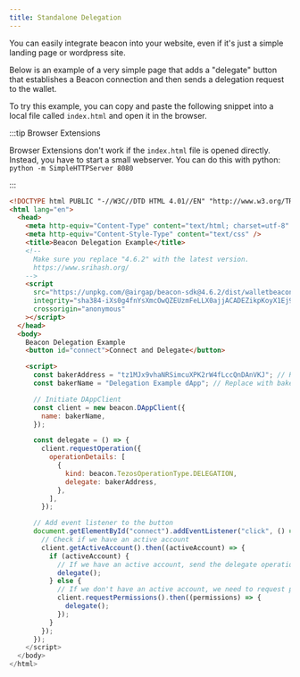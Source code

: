 ```yaml
---
title: Standalone Delegation
---
```


You can easily integrate beacon into your website, even if it's just a simple landing page or wordpress site.

Below is an example of a very simple page that adds a "delegate" button that establishes a Beacon connection and then sends a delegation request to the wallet.

To try this example, you can copy and paste the following snippet into a local file called `index.html` and open it in the browser.

:::tip Browser Extensions

Browser Extensions don't work if the `index.html` file is opened directly. Instead, you have to start a small webserver.
You can do this with python: `python -m SimpleHTTPServer 8080`

:::

```html
<!DOCTYPE html PUBLIC "-//W3C//DTD HTML 4.01//EN" "http://www.w3.org/TR/html4/strict.dtd">
<html lang="en">
  <head>
    <meta http-equiv="Content-Type" content="text/html; charset=utf-8" />
    <meta http-equiv="Content-Style-Type" content="text/css" />
    <title>Beacon Delegation Example</title>
    <!--
      Make sure you replace "4.6.2" with the latest version.
      https://www.srihash.org/
    -->
    <script
      src="https://unpkg.com/@airgap/beacon-sdk@4.6.2/dist/walletbeacon.min.js"
      integrity="sha384-iXs0g4fnYsXmcOwQZEUzmFeLLX0ajjACADEZikpKoyX1Ej9Pom3kFalQKjs3N09z"
      crossorigin="anonymous"
    ></script>
  </head>
  <body>
    Beacon Delegation Example
    <button id="connect">Connect and Delegate</button>

    <script>
      const bakerAddress = "tz1MJx9vhaNRSimcuXPK2rW4fLccQnDAnVKJ"; // Replace with baker address
      const bakerName = "Delegation Example dApp"; // Replace with baker name / website

      // Initiate DAppClient
      const client = new beacon.DAppClient({
        name: bakerName,
      });

      const delegate = () => {
        client.requestOperation({
          operationDetails: [
            {
              kind: beacon.TezosOperationType.DELEGATION,
              delegate: bakerAddress,
            },
          ],
        });

      // Add event listener to the button
      document.getElementById("connect").addEventListener("click", () => {
        // Check if we have an active account
        client.getActiveAccount().then((activeAccount) => {
          if (activeAccount) {
            // If we have an active account, send the delegate operation directly
            delegate();
          } else {
            // If we don't have an active account, we need to request permissions first and then send the delegate operation
            client.requestPermissions().then((permissions) => {
              delegate();
            });
          }
        });
      });
    </script>
  </body>
</html>
```
